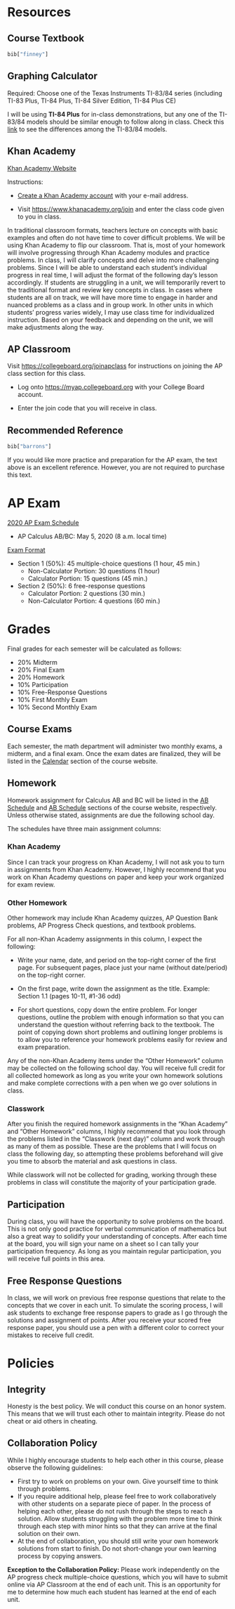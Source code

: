 # Resources

## Course Textbook

```r
bib["finney"]
```

## Graphing Calculator

Required: Choose one of the Texas Instruments TI-83/84 series (including TI-83 Plus, TI-84 Plus, TI-84 Silver Edition, TI-84 Plus CE)

I will be using **TI-84 Plus** for in-class demonstrations, but any one of the TI-83/84 models should be similar enough to follow along in class. Check this [link](https://brownmath.com/ti83/diff8384.htm#PlusSilver) to see the differences among the TI-83/84 models.

## Khan Academy{#khan}

[Khan Academy Website](https://www.khanacademy.org/){target="_blank"}

Instructions:

* [Create a Khan Academy account](https://www.khanacademy.org/signup){target="_blank"} with your e-mail address.

* Visit [https://www.khanacademy.org/join](https://www.khanacademy.org/join){target="_blank"} and enter the class code given to you in class.

In traditional classroom formats, teachers lecture on concepts with basic examples and often do not have time to cover difficult problems. We will be using Khan Academy to flip our classroom. That is, most of your homework will involve progressing through Khan Academy modules and practice problems. In class, I will clarify concepts and delve into more challenging problems. Since I will be able to understand each student's individual progress in real time, I will adjust the format of the following day's lesson accordingly. If students are struggling in a unit, we will temporarily revert to the traditional format and review key concepts in class. In cases where students are all on track, we will have more time to engage in harder and nuanced problems as a class and in group work. In other units in which students' progress varies widely, I may use class time for individualized instruction. Based on your feedback and depending on the unit, we will make adjustments along the way. 

## AP Classroom

Visit [https://collegeboard.org/joinapclass](https://collegeboard.org/joinapclass){target="_blank"} for instructions on joining the AP class section for this class.

* Log onto [https://myap.collegeboard.org](https://myap.collegeboard.org){target="_blank"} with your College Board account.

* Enter the join code that you will receive in class.

## Recommended Reference

```r
bib["barrons"]
```

If you would like more practice and preparation for the AP exam, the text above is an excellent reference. However, you are not required to purchase this text.

# AP Exam

[2020 AP Exam Schedule](https://apcentral.collegeboard.org/courses/exam-dates-and-fees/exam-dates-2020){target="_blank"}

  * AP Calculus AB/BC: May 5, 2020 (8 a.m. local time) 

[Exam Format](https://apcentral.collegeboard.org/courses/ap-calculus-ab/exam){target="_blank"}

  * Section 1 (50%): 45 multiple-choice questions (1 hour, 45 min.)
      - Non-Calculator Portion: 30 questions (1 hour)
      - Calculator Portion: 15 questions (45 min.)
  * Section 2 (50%): 6 free-response questions
      - Calculator Portion: 2 questions (30 min.)
      - Non-Calculator Portion: 4 questions (60 min.)

# Grades

Final grades for each semester will be calculated as follows:

* 20% Midterm
* 20% Final Exam
* 20% Homework
* 10% Participation
* 10% Free-Response Questions
* 10% First Monthly Exam
* 10% Second Monthly Exam

## Course Exams

Each semester, the math department will administer two monthly exams, a midterm, and a final exam. Once the exam dates are finalized, they will be listed in the [Calendar](https://ap-calculus.github.io/calendar/2019-2020.html){target="_blank"} section of the course website.

## Homework

Homework assignment for Calculus AB and BC will be listed in the [AB Schedule](https://ap-calculus.github.io/ab){target="_blank"} and [AB Schedule](https://ap-calculus.github.io/bc){target="_blank"} sections of the course website, respectively. Unless otherwise stated, assignments are due the following school day.

The schedules have three main assignment columns:

### Khan Academy

Since I can track your progress on Khan Academy, I will not ask you to turn in assignments from Khan Academy. However, I highly recommend that you work on Khan Academy questions on paper and keep your work organized for exam review.

### Other Homework

Other homework may include Khan Academy quizzes, AP Question Bank problems, AP Progress Check questions, and textbook problems.

For all non-Khan Academy assignments in this column, I expect the following:

* Write your name, date, and period on the top-right corner of the first page. For subsequent pages, place just your name (without date/period) on the top-right corner.

* On the first page, write down the assignment as the title. Example: Section 1.1 (pages 10-11, #1-36 odd) 

* For short questions, copy down the entire problem. For longer questions, outline the problem with enough information so that you can understand the question without referring back to the textbook. The point of copying down short problems and outlining longer problems is to allow you to reference your homework problems easily for review and exam preparation.

Any of the non-Khan Academy items under the "Other Homework" column may be collected on the following school day. You will receive full credit for all collected homework as long as you write your own homework solutions and make complete corrections with a pen when we go over solutions in class.

### Classwork

After you finish the required homework assignments in the "Khan Academy" and "Other Homework" columns, I highly recommend that you look through the problems listed in the "Classwork (next day)" column and work through as many of them as possible. These are the problems that I will focus on class the following day, so attempting these problems beforehand will give you time to absorb the material and ask questions in class.

While classwork will not be collected for grading, working through these problems in class will constitute the majority of your participation grade. 

## Participation

During class, you will have the opportunity to solve problems on the board. This is not only good practice for verbal communication of mathematics but also a great way to solidify your understanding of concepts. After each time at the board, you will sign your name on a sheet so I can tally your participation frequency. As long as you maintain regular participation, you will receive full points in this area.

## Free Response Questions

In class, we will work on previous free response questions that relate to the concepts that we cover in each unit. To simulate the scoring process, I will ask students to exchange free response papers to grade as I go through the solutions and assignment of points. After you receive your scored free response paper, you should use a pen with a different color to correct your mistakes to receive full credit.

# Policies

## Integrity

Honesty is the best policy. We will conduct this course on an honor system. This means that we will trust each other to maintain integrity. Please do not cheat or aid others in cheating.

## Collaboration Policy

While I highly encourage students to help each other in this course, please observe the following guidelines:

  * First try to work on problems on your own. Give yourself time to think through problems.
  * If you require additional help, please feel free to work collaboratively with other students on a separate piece of paper. In the process of helping each other, please do not rush through the steps to reach a solution. Allow students struggling with the problem more time to think through each step with minor hints so that they can arrive at the final solution on their own.
  * At the end of collaboration, you should still write your own homework solutions from start to finish. Do not short-change your own learning process by copying answers.
  
**Exception to the Collaboration Policy:** Please work independently on the AP progress check multiple-choice questions, which you will have to submit online via AP Classroom at the end of each unit. This is an opportunity for me to determine how much each student has learned at the end of each unit.


<!-- Worksheet 1 -->

<!-- \begin{multicols}{2} -->

<!-- 1. $$\int_2^3 x^2 dx$$ -->

<!--     a. 3 -->
<!--     b. $x^2$ -->
<!--     c. 6 -->
<!--     d. 7 -->

<!-- 2. $\frac{2}{3}$ -->

<!-- 3. $\sum_{n=1}^{\infty} 2^{-n} = 1$ -->

<!-- 4. $\prod_{i=a}^{b} f(i)$ -->

<!-- 5. $\int_2^3 x^2 dx$ -->

<!-- 6. $\frac{2}{3}$ -->

<!-- 7. $\sum_{n=1}^{\infty} 2^{-n} = 1$ -->

<!-- 8. $\prod_{i=a}^{b} f(i)$  -->

<!-- <!-- \end{multicols} -->

<!-- Testing one column  -->

<!-- \begin{multicols}{2} -->

<!-- 1. $$\int_2^3 x^2 dx$$ -->

<!--     a. 3 -->
<!--     b. $x^2$   -->
<!--     c. 6   -->
<!--     d. 7 -->

<!-- 2. $\frac{2}{3} $ -->

<!-- 3. $\sum_{n=1}^{\infty} 2^{-n} = 1$ -->

<!-- \vfill\null -->
<!-- \columnbreak -->

<!-- 4. $\prod_{i=a}^{b} f(i)$ -->

<!-- 5. $\int_2^3 x^2 dx$ -->

<!-- 6. $\frac{2}{3} $ -->

<!-- 7. $\sum_{n=1}^{\infty} 2^{-n} = 1$ -->

<!-- 8. $\prod_{i=a}^{b} f(i)$  -->

<!-- \end{multicols} -->

<!-- # Curricular Requirements -->

<!-- [College Board AP Calculus AB and BC Course and Exam Description](https://apcentral.collegeboard.org/pdf/ap-calculus-ab-bc-course-and-exam-description-0.pdf?course=ap-calculus-ab){target="_blank"} -->

<!-- * Page 17: Exam weighting of each unit for multiple-choice exam -->

<!-- * Pages 20--23: Topics for each unit -->
  
  <!-- * In the [Schedule](#sch) section, I will use block quotes to denote the topic we are covering along with the course objectives, which the College Board broadly classifies into `CHA` (Change), `LIM` (Limits), and `FUN` (Analysis of Functions). -->
  
<!-- Testing testing. \index{CR5} -->

